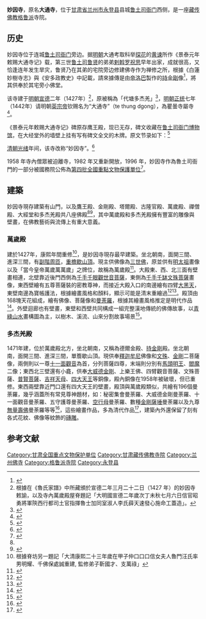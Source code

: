 {{Infobox Tibetan Buddhist monastery
|name = 妙因寺
|image = 
|image size = 250px
|alt = 
|caption = 
|t=
|w=
|to = 
|ipa={{IPA|}}
|z=
|thdl=
|e=
|tc=妙因寺
|s=妙因寺
|p=
|m=
|k=
|pushpin_map = 
|latd =  | latm =  | lats =  | latNS = 
|longd=  | longm= | longs =| longEW = 
|iso_region = 
|map_caption = 
|mapsize = 
|location_country = 中国
|location = {{CHN}}[[甘肃省|甘肃省]][[兰州市|兰州市]][[永登县|永登县]][[连城镇_(永登县)|连城镇]]
|coordinates_display =
|founded_by = 
|date_founded =
|date_renovated =
|sect = [[格鲁派|格鲁派]]
|mather =[[东大寺_(天祝)|东大寺]]
|children =
|dedicated_to = 
|tulku =
|head_lama = 
|head_mgh =
|no._of_monks = 
|architecture = 
|festivals =
|footnotes = 
}}
'''妙因寺'''，原名'''大通寺'''，位于[[甘肃省|甘肃省]][[兰州市|兰州市]][[永登县|永登县]]县城[[鲁土司衙门|鲁土司衙门]]西侧，是一座[[藏传佛教|藏传佛教]][[格鲁派|格鲁派]]寺院。

== 历史 ==
妙因寺位于连城[[鲁土司衙门|鲁土司衙门]]旁边。据[[明朝|明朝]]大通考取科举[[探花|探花]]的[[黄谏|黄谏]]所作《景泰元年敕赐大通寺记》载，第三世[[鲁土司|鲁土司]][[鲁贤|鲁贤]]的弟弟[[剌斡罗祝思|剌斡罗祝思]]早年出家，成就很高，又恰逢连年发生旱灾，鲁贤乃在其弟的宅院旁边修建佛寺作为禅修之所，根據《白蓮妙樹寺志》與《安多政教史》中記載，請來據傳是由[[帝洛巴|帝洛巴]]製作的[[多杰羌佛|持金剛]]像<ref>{{cite journal |author1=米德昉 |title=妙因寺碑刻《重修护法殿记》与鲁土司家族兴衰 |journal=青海民族大学学报 |date=2012年 |issue=3 |page=44}}</ref>，將其供奉於其宅旁小佛堂。

该寺建于[[明朝|明朝]][[宣德|宣德]]二年（1427年）<ref>根據在《魯氏家譜》中所藏頒於宣德二年三月二十二日（1427 年）的妙因寺敕諭，以及寺內萬歲殿屋脊題記「大明國宣德二年歲次丁未秋七月六日信官昭勇將軍陝西行都司土官指揮魯士加同室淑人李氏薛天速發心施命工蓋造」。</ref>，原被稱為「代塘多杰羌」<ref>{{cite book |author1=赵德才 |editor=中共永登县委. 党史办公室, 永登县地方史志办公室 |title=古镇连城 |date=2000 年 |page=71}}</ref>，[[明朝|明朝]][[正统_(年号)|正统]]七年（1442年）请明朝[[明英宗|英宗帝]]钦赐名为“大通寺”（te thung dgong），為瞿曇寺屬寺<ref name="鍾">{{cite journal |author1=钟子寅 |title=甘肃永登鲁土司妙因寺与《金刚鬘》教法在安多的传播 |journal=法音 |date=2013 |issue=6 |page=36}}</ref>。

《景泰元年敕赐大通寺记》碑原存鹰王殿，现已无存，碑文收藏在[[鲁土司衙门博物馆|鲁土司衙门博物馆]]，在大经堂外的墙壁上挂有写有碑文全文的木牌。原文节录如下：<ref name=yanghj>{{Cite web |url=http://www.tibet.cn/cn/cloud/xszqkk/zgzx/2010/1/201712/t20171221_5279132.html |title=杨鸿蛟，由兰州永登县博物馆藏明清唐卡看15—17世纪河湟地区藏传佛教信仰的变迁，中国藏学2010年01期 |accessdate=2018-11-07 |archive-date=2018-11-07 |archive-url=https://web.archive.org/web/20181107145055/http://www.tibet.cn/cn/cloud/xszqkk/zgzx/2010/1/201712/t20171221_5279132.html |dead-url=no }}</ref>
{{引用|……公之弟刺斡罗祝思自稚年萌善心，早成教戒，行甚谨，而人多敬慕之。比以兹土灾旱相继，遂于所居之旁建寺，以为修禳之所。其工匠之值、木料之具与凡费用之所需皆取给於都督公，而公亦任之不辞，越一载工完，是以大殿山门堂庑库院垣墉堦闼庖溷圊泔靡不备具。而木石瓦瓮，丹垩塗塈，辉焕坚致，莫可比伦。正统壬戌年冬，始请于朝，得赐名为大通寺。具命番僧那尔藏住持领众焚修之，昆季既沐崇异，遂专价求书五大字揭于山门。今年夏五月，复具始末，求记其事。}}

[[清朝|清朝]][[光绪|光绪]]年间，该寺改称“妙因寺”。<ref>{{Cite book |title=全国重点文物保护单位（第一至第五批）·第Ⅲ卷 |publisher=文物出版社 |year=2004 |isbn=7-5010-1525-2 |pages=454 }}</ref>

1958 年寺內僧眾被迫離寺，1982 年又重新開放，1996 年，妙因寺作為魯土司衙門的一部分被國務院公佈為[[第四批全国重点文物保护单位|第四批全國重點文物保護單位]]<ref>{{cite journal |author1=程静微 |title=甘肃永登连城鲁土司衙门及妙因寺建筑研究——兼论河湟地区明清建筑特征及河州砖雕 |journal=天津大学建筑学院碩士論文 |date=2005 |page=27}}</ref>。

== 建築 ==
妙因寺現存建築有山門，以及鷹王殿、金剛殿、塔爾殿、古隆官殿、萬歲殿、禪僧殿、大經堂和多杰羌殿共八座佛殿<ref name= "鍾"/><ref>{{cite journal |author1=羅文華 |author2=文明 |title=甘肅永登連城魯土司屬寺考察報告 |journal=故宮博物院院刊 |date=2010 |issue=1 |page=61}}</ref>，其中萬歲殿和多杰羌殿擁有豐富的雕像與壁畫，在佛教藝術與流傳上有重大意義。

=== 萬歲殿 ===
建於1427年，康熙年間重修<ref>根據脊坊另一題記「大清康熙二十三年歲在甲子仲口口口信女夫人魯門汪氏率男明耀、千佛保處誠重建, 監修弟子靳國才、支萬祿」</ref>，是妙因寺現存最早建築。坐北朝南，面開三間、進深三間，有[[副阶周匝|副階周匝]]，[[歇山顶|重檐歇山頂]]。現主供佛像為[[三世佛|三世佛]]，原並供有[[朱元璋|明太祖]]畫像以及「當今皇帝萬歲萬萬歲」之牌位，故稱為萬歲殿<ref>{{cite journal |author1=钟子寅 |title=甘肃永登鲁土司妙因寺与《金刚鬘》教法在安多的传播 |journal=法音 |date=2013 |issue=6 |page=36}}</ref>。大殿東、西、北三面有壁畫相連，北壁靠近後門西側為[[千手千眼觀世音菩薩|千手千眼觀世音菩薩]]，東側為[[文殊菩萨|千手千缽文殊菩薩]]畫像，東西壁繪有五尊菩薩裝的密教尊神，而接近大殿入口的南邊繪有四臂[[大黑天|大黑天]]，東壁南邊為寶帳護法，根據繪畫風格和顏料，顯示可能是清末重繪過<ref>{{cite journal |author1=羅文華 |author2=文明 |title=甘肅永登連城魯土司屬寺考察報告 |journal=故宮博物院院刊 |date=2010 |issue=1 |page=62}}</ref><ref>{{cite journal |author1=雷勇 |author2=文明 |author3=成小林 |title=甘肅省永登縣連城魯土司屬寺壁畫的科學分析和時代研究 |journal=故宮博物院院刊 |date=2012.03 |volume=160 |page=137}}</ref>。殿頂由168塊天花組成，繪有佛像、菩薩像和[[曼荼羅|曼荼羅]]，根據其繪畫風格推定是明代作品<ref>{{cite journal |author1=羅文華 |author2=文明 |title=甘肅永登連城魯土司屬寺考察報告 |journal=故宮博物院院刊 |date=2010 |issue=1 |page=64}}</ref>。外壁迴廊也有壁畫，東壁和西壁共同構成一組完整漢地傳統的佛傳故事，以[[青綠山水|青綠山水]]畫構圖為主，以樹木、溪流、山來分割故事場景<ref>{{cite journal |author1=羅文華 |author2=文明 |title=甘肅永登連城魯土司屬寺考察報告 |journal=故宮博物院院刊 |date=2010 |issue=1 |page=66}}</ref>。

=== 多杰羌殿 ===
1471年建，位於萬歲殿北方，坐北朝南，又稱為德爾金殿、[[多杰羌佛|持金剛]]殿。坐北朝南，面開三間、進深三間，單簷歇山頂。現供奉[[释迦牟尼|釋迦牟尼]]佛像和[[文殊菩萨|文殊]]、[[金剛|金剛]]二菩薩像，兩側則以一尊[[十一面觀音|十一面觀音]]為首，分列菩薩四尊，末端則分別有[[馬頭明王|馬頭明王]]、[[閻摩|閻魔]]二像；東西北三壁還有小龕，供奉[[大威德金剛|大威德金剛]]、上樂王佛、四臂觀音菩薩、文殊菩薩、[[普贤菩萨|普賢菩薩]]、[[吉祥天母|吉祥天母]]、[[四大天王|四大天王]]等銅像，殿內銅像在1958年被破壞，但已重修。東西兩壁靠近門口還有四大天王的壁畫，殿頂與萬歲殿類似，共繪有196個曼荼羅，幾乎涵蓋所有常見尊神題材，如：秘密集會曼荼羅、大威德金剛曼荼羅、十一面觀音曼荼羅、五守護尊曼荼羅、[[荼吉尼|空行母]]曼荼羅、數種[[金剛薩埵|金剛薩埵]]曼荼羅以及九尊[[無量壽佛|無量壽佛]]曼荼羅等等<ref>{{cite journal |author1=羅文華 |author2=文明 |title=甘肅永登連城魯土司屬寺考察報告 |journal=故宮博物院院刊 |date=2010 |issue=1 |page=67-68}}</ref>，這些繪畫作品，多為清代作品<ref>{{cite journal |author1=张雅静 |title=故宫博物院藏五守护佛母图像解读 |journal=故宮博物院院刊 |date=2015 |issue=4 |page=124}}</ref>，建築內外還保留了刻有各式花紋、佛像等紋飾的[[砖雕|磚雕]]。

== 参考文献 ==
{{reflist|2}}

[[Category:甘肃全国重点文物保护单位|Category:甘肃全国重点文物保护单位]]
[[Category:甘肃藏传佛教寺院|Category:甘肃藏传佛教寺院]]
[[Category:兰州佛寺|Category:兰州佛寺]]
[[Category:格鲁派寺院|Category:格鲁派寺院]]
[[Category:永登县|Category:永登县]]